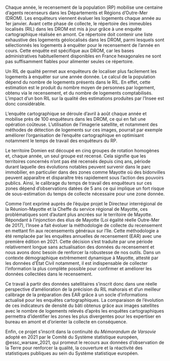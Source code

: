 <!-- A faire une fois les parties DMTR et DMGC/SPPLAB finies ? -->
<!-- 
Reprendre l'abstract soumis pour faire l'intro 
Reprendre les slides du séminaire à la DIRAG pour le contexte "Mémorandum de Varsovie"
Repartir de l'origine du projet (demande DROM Mayotte/Guyane)
Parler de l'IGN et de leur travaux avec leur dataset FLAIR et leur modèle CoSIA -->

Chaque année, le recensement de la population (RP) mobilise une centaine d'agents recenseurs dans les Départements et Régions d'Outre-Mer (DROM). Les enquêteurs viennent évaluer les logements chaque année au 1er janvier. Avant cette phase de collecte, le répertoire des immeubles localisés (RIL) dans les DROM est mis à jour grâce à une enquête cartographique réalisée en amont. Ce répertoire doit contenir une liste exhaustive des logements géolocalisés dans les DROM, parmi lesquels sont sélectionnés les logements à enquêter pour le recensement de l'année en cours. Cette enquête est spécifique aux DROM, car les bases administratives habituellement disponibles en France hexagonales ne sont pas suffisamment fiables pour alimenter seules ce répertoire.


Un RIL de qualité permet aux enquêteurs de localiser plus facilement les logements à enquêter sur une année donnée. Le calcul de la population dépend du nombre de logements présents dans le RIL. En effet, cette estimation est le produit du nombre moyen de personnes par logement, obtenu via le recensement, et du nombre de logements comptabilisés. L'impact d'un bon RIL sur la qualité des estimations produites par l'Insee est donc considérable.


L'enquête cartographique se déroule d'avril à août chaque année et mobilise près de 100 enquêteurs dans les DROM, ce qui en fait une opération coûteuse. L'utilisation de l'imagerie satellite, et notamment des méthodes de détection de logements sur ces images, pourrait par exemple améliorer l'organisation de l'enquête cartographique en optimisant notamment le temps de travail des enquêteurs du RP.


Le territoire Domien est découpé en cinq groupes de rotation homogènes et, chaque année, un seul groupe est recensé. Cela signifie que les territoires concernés n'ont pas été recensés depuis cinq ans, période durant laquelle des évolutions notables peuvent survenir dans le parc immobilier, en particulier dans des zones comme Mayotte où des bidonvilles peuvent apparaître et disparaître très rapidement sous l'action des pouvoirs publics. Ainsi, le calibrage du temps de travail des enquêteurs sur ces zones dépend d'observations datées de 5 ans ce qui implique un fort risque de sous-estimation du temps de collecte nécessaire pour une zone donnée.


Comme l'ont exprimé auprès de l'équipe projet le Directeur interrégional de la Réunion-Mayotte et la Cheffe du service régional de Mayotte, ces problématiques sont d'autant plus ancrées sur le territoire de Mayotte. Répondant à l’injonction des élus de Mayotte (Loi égalité réelle Outre-Mer de 2017), l’Insee a fait évoluer la méthodologie de collecte du recensement en mettant fin aux recensements généraux sur l'île. Cette méthodologie a été remplacée par les enquêtes annuelles de recensement (EAR) avec une première édition en 2021. Cette décision s’est traduite par une période relativement longue sans actualisation des données du recensement et nous avons donc besoin de renforcer la robustesse de nos outils. Dans un contexte démographique extrêmement dynamique à Mayotte, attesté par les données d’État Civil notamment, il est indispensable de collecter l’information la plus complète possible pour confirmer et améliorer les données collectées dans le recensement.


Ce travail à partir des données satellitaires s’inscrit donc dans une réelle perspective d’amélioration de la précision du RIL mahorais et d’un meilleur calibrage de la préparation des EAR grâce à un socle d’informations actualisé pour les enquêtes cartographiques. La comparaison de l’évolution de ces indicateurs de densité du bâti obtenus grâce aux images satellites avec le nombre de logements relevés d’après les enquêtes cartographiques permettra d’identifier les zones les plus divergentes pour les expertiser en bureau en amont et d’orienter la collecte en conséquence.


Enfin, ce projet s’inscrit dans la continuité du *Mémorandum de Varsovie* adopté en 2021 par le Comité du Système statistique européen, @essc_warsaw_2021, qui promeut le recours aux données d’observation de la Terre pour renforcer la qualité, la couverture et la réactivité des statistiques publiques au sein du Système statistique européen.
